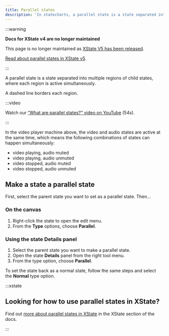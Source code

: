 ```yaml
---
title: Parallel states
description: 'In statecharts, a parallel state is a state separated into multiple regions of child states, where each region is active simultaneously.'
---
```


:::warning

**Docs for XState v4 are no longer maintained** 

This page is no longer maintained as [XState V5 has been released](/blog/2023-12-01-xstate-v5).

[Read about parallel states in XState v5](/docs/parallel-states).

:::

A parallel state is a state separated into multiple regions of child states, where each region is active simultaneously.

A dashed line borders each region.

:::video

Watch our [“What are parallel states?” video on YouTube](https://www.youtube.com/watch?v=CWwgT1TbI4c&list=PLvWgkXBB3dd4I_l-djWVU2UGPyBgKfnTQ&index=6) (54s).

:::

<EmbedMachine
  name="Video player"
  embedURL="https://stately.ai/registry/editor/embed/e13bef2b-bb13-4465-96ac-0bc25340688e?machineId=733de338-26cb-40a5-a0b5-b76bfc0405c3"
/>

In the video player machine above, the video and audio states are active at the same time, which means the following combinations of states can happen simultaneously:

- video playing, audio muted
- video playing, audio unmuted
- video stopped, audio muted
- video stopped, audio unmuted

## Make a state a parallel state

First, select the parent state you want to set as a parallel state. Then…

### On the canvas

1. Right-click the state to open the edit menu.
2. From the **Type** options, choose **Parallel**.

### Using the state Details panel

1. Select the parent state you want to make a parallel state.
2. Open the state <Info size={18} /> **Details** panel from the right tool menu.
3. From the type option, choose **Parallel**.

To set the state back as a normal state, follow the same steps and select the **Normal** type option.

:::xstate

## Looking for how to use parallel states in XState?

Find out [more about parallel states in XState](/xstate/states/parallel-states.mdx) in the XState section of the docs.

:::
